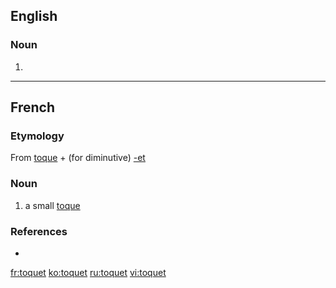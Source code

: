 ==English==

===Noun===
{{en-noun}}

# {{alternative form of|toque|lang=en}} <!--in which sense?-->

{{Webster 1913}}

----

==French==

===Etymology===
From [[toque]] + (for diminutive) [[-et]]

===Noun===
{{fr-noun|m}}

# a small [[toque]]

===References===
* {{R:NPLarousse}}

[[fr:toquet]]
[[ko:toquet]]
[[ru:toquet]]
[[vi:toquet]]